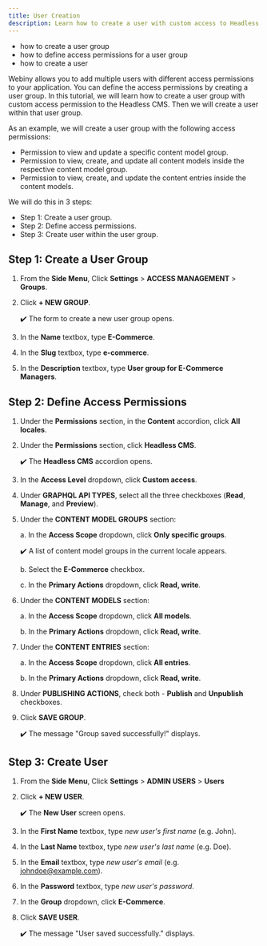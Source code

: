 ```yaml
---
title: User Creation
description: Learn how to create a user with custom access to Headless CMS.
---
```



<Alert type="success" title="WHAT YOU'LL LEARN">

- how to create a user group
- how to define access permissions for a user group
- how to create a user

</Alert>

Webiny allows you to add multiple users with different access permissions to your application. You can define the access permissions by creating a user group.
In this tutorial, we will learn how to create a user group with custom access permission to the Headless CMS. Then we will create a user within that user group.

As an example, we will create a user group with the following access permissions:

- Permission to view and update a specific content model group.
- Permission to view, create, and update all content models inside the respective content model group.
- Permission to view, create, and update the content entries inside the content models.


We will do this in 3 steps:
- Step 1: Create a user group.  
- Step 2: Define access permissions.
- Step 3: Create user within the user group.


## Step 1: Create a User Group
1. From the **Side Menu**, Click **Settings** > **ACCESS MANAGEMENT** > **Groups**.

2. Click **+ NEW GROUP**.
   
   ✔️ The form to create a new user group opens.

3. In the **Name** textbox, type **E-Commerce**.

4. In the **Slug** textbox, type **e-commerce**.

5. In the **Description** textbox, type **User group for E-Commerce Managers**.


## Step 2: Define Access Permissions

1. Under the **Permissions** section, in the **Content** accordion, click **All locales**.

2. Under the **Permissions** section, click **Headless CMS**.

    ✔️ The **Headless CMS** accordion opens.

3. In the **Access Level** dropdown, click **Custom access**.

4. Under **GRAPHQL API TYPES**, select all the three checkboxes (**Read**, **Manage**, and **Preview**).

5. Under the **CONTENT MODEL GROUPS** section:

    a. In the **Access Scope** dropdown, click **Only specific groups**.

    ✔️ A list of content model groups in the current locale appears.
    
    b. Select the **E-Commerce** checkbox.

    c. In the **Primary Actions** dropdown, click **Read, write**.

6. Under the **CONTENT MODELS** section:

    a. In the **Access Scope** dropdown, click **All models**.

    b. In the **Primary Actions** dropdown, click **Read, write**.

7. Under the **CONTENT ENTRIES** section:

    a. In the **Access Scope** dropdown, click **All entries**.

    b. In the **Primary Actions** dropdown, click **Read, write**.

8. Under **PUBLISHING ACTIONS**, check both - **Publish** and **Unpublish** checkboxes.

9. Click **SAVE GROUP**.

    ✔️ The message "Group saved successfully!" displays.


## Step 3: Create User

1. From the **Side Menu**, Click **Settings** > **ADMIN USERS** > **Users**

2. Click **+ NEW USER**.

    ✔️ The **New User** screen opens.

3. In the **First Name** textbox, type *new user's first name* (e.g. John).

4. In the **Last Name** textbox, type *new user's last name* (e.g. Doe).

5. In the **Email** textbox, type *new user's email* (e.g. johndoe@example.com).

6. In the **Password** textbox, type *new user's password*.

7. In the **Group** dropdown, click **E-Commerce**.

8. Click **SAVE USER**.

    ✔️ The message "User saved successfully." displays.